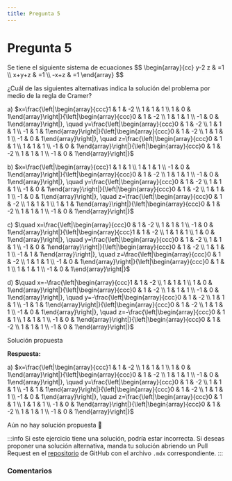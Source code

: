 ```yaml
---
title: Pregunta 5
---
```



# Pregunta 5

<div className="exercise">
Se tiene el siguiente sistema de ecuaciones
$$
\begin{array}{cc}
y-2 z & =1 \\
x+y+z & =1 \\
-x+z & =1
\end{array}
$$

¿Cuál de las siguientes alternativas indica la solución del problema por medio de la regla de Cramer?

a) $x=\frac{\left|\begin{array}{ccc}1 & 1 & -2 \\ 1 & 1 & 1 \\ 1 & 0 & 1\end{array}\right|}{\left|\begin{array}{ccc}0 & 1 & -2 \\ 1 & 1 & 1 \\ -1 & 0 & 1\end{array}\right|}, \quad y=\frac{\left|\begin{array}{ccc}0 & 1 & -2 \\ 1 & 1 & 1 \\ -1 & 1 & 1\end{array}\right|}{\left|\begin{array}{ccc}0 & 1 & -2 \\ 1 & 1 & 1 \\ -1 & 0 & 1\end{array}\right|}, \quad z=\frac{\left|\begin{array}{ccc}0 & 1 & 1 \\ 1 & 1 & 1 \\ -1 & 0 & 1\end{array}\right|}{\left|\begin{array}{ccc}0 & 1 & -2 \\ 1 & 1 & 1 \\ -1 & 0 & 1\end{array}\right|}$

b) $x=\frac{\left|\begin{array}{ccc}1 & 1 & 1 \\ 1 & 1 & 1 \\ -1 & 0 & 1\end{array}\right|}{\left|\begin{array}{ccc}0 & 1 & -2 \\ 1 & 1 & 1 \\ -1 & 0 & 1\end{array}\right|}, \quad y=\frac{\left|\begin{array}{ccc}0 & 1 & -2 \\ 1 & 1 & 1 \\ -1 & 0 & 1\end{array}\right|}{\left|\begin{array}{ccc}0 & 1 & -2 \\ 1 & 1 & 1 \\ -1 & 0 & 1\end{array}\right|}, \quad z=\frac{\left|\begin{array}{ccc}0 & 1 & -2 \\ 1 & 1 & 1 \\ 1 & 1 & 1\end{array}\right|}{\left|\begin{array}{ccc}0 & 1 & -2 \\ 1 & 1 & 1 \\ -1 & 0 & 1\end{array}\right|}$

c) $\quad x=\frac{\left|\begin{array}{ccc}0 & 1 & -2 \\ 1 & 1 & 1 \\ -1 & 0 & 1\end{array}\right|}{\left|\begin{array}{ccc}1 & 1 & -2 \\ 1 & 1 & 1 \\ 1 & 0 & 1\end{array}\right|}, \quad y=\frac{\left|\begin{array}{ccc}0 & 1 & -2 \\ 1 & 1 & 1 \\ -1 & 0 & 1\end{array}\right|}{\left|\begin{array}{ccc}0 & 1 & -2 \\ 1 & 1 & 1 \\ -1 & 1 & 1\end{array}\right|}, \quad z=\frac{\left|\begin{array}{ccc}0 & 1 & -2 \\ 1 & 1 & 1 \\ -1 & 0 & 1\end{array}\right|}{\left|\begin{array}{ccc}0 & 1 & 1 \\ 1 & 1 & 1 \\ -1 & 0 & 1\end{array}\right|}$

d) $\quad x=-\frac{\left|\begin{array}{ccc}1 & 1 & -2 \\ 1 & 1 & 1 \\ 1 & 0 & 1\end{array}\right|}{\left|\begin{array}{ccc}0 & 1 & -2 \\ 1 & 1 & 1 \\ -1 & 0 & 1\end{array}\right|}, \quad y=-\frac{\left|\begin{array}{ccc}0 & 1 & -2 \\ 1 & 1 & 1 \\ -1 & 1 & 1\end{array}\right|}{\left|\begin{array}{ccc}0 & 1 & -2 \\ 1 & 1 & 1 \\ -1 & 0 & 1\end{array}\right|}, \quad z=-\frac{\left|\begin{array}{ccc}0 & 1 & 1 \\ 1 & 1 & 1 \\ -1 & 0 & 1\end{array}\right|}{\left|\begin{array}{ccc}0 & 1 & -2 \\ 1 & 1 & 1 \\ -1 & 0 & 1\end{array}\right|}$
</div>

<MDXDetails>
<summary>Solución propuesta</summary>

<div className="exercise">

**Respuesta:**

a) $x=\frac{\left|\begin{array}{ccc}1 & 1 & -2 \\ 1 & 1 & 1 \\ 1 & 0 & 1\end{array}\right|}{\left|\begin{array}{ccc}0 & 1 & -2 \\ 1 & 1 & 1 \\ -1 & 0 & 1\end{array}\right|}, \quad y=\frac{\left|\begin{array}{ccc}0 & 1 & -2 \\ 1 & 1 & 1 \\ -1 & 1 & 1\end{array}\right|}{\left|\begin{array}{ccc}0 & 1 & -2 \\ 1 & 1 & 1 \\ -1 & 0 & 1\end{array}\right|}, \quad z=\frac{\left|\begin{array}{ccc}0 & 1 & 1 \\ 1 & 1 & 1 \\ -1 & 0 & 1\end{array}\right|}{\left|\begin{array}{ccc}0 & 1 & -2 \\ 1 & 1 & 1 \\ -1 & 0 & 1\end{array}\right|}$

Aún no hay solución propuesta 🥲
</div>

:::info
Si este ejercicio tiene una solución, podría estar incorrecta. Si deseas proponer una solución alternativa, manda tu solución abriendo
un Pull Request en el [repositorio](https://github.com/crow-rojas/apuntes-fundamentals/pulls) de GitHub con el archivo
`.mdx` correspondiente.
:::

</MDXDetails>

### Comentarios

<Disqus
  url="https://crow-rojas.github.io/apuntes-fundamentals/docs/mathematics/linear-algebra/exercises/2018-1/p05"
  identifier="docs/mathematics/linear-algebra/exercises/2018-1/p05"
  title="2018-1 Álgebra Lineal - Pregunta 05"
/>
